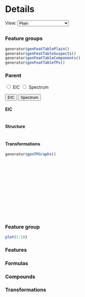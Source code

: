 Details {data-orientation=rows}
===

<script>
function updateView(sel)
{
    for (var o of document.getElementById("view-select").options)
        document.getElementById("detailsTab" + o.value).style.display = (o.value === sel) ? "" : "none"
}
</script>

<label for="view-select">View:</label>
<select name="view" id="view-select" onChange="updateView(this.value)">
    <option value="Plain">Plain</option>
    <option value="Suspects">Suspects</option>
    <option value="Components">Components</option>
    <option value="TPs">Transformation products</option>
</select>

## { data-height=250 }

### Feature groups { data-width=250 }

```r
generator$genFeatTablePlain()
generator$genFeatTableSuspects()
generator$genFeatTableComponents()
generator$genFeatTableTPs()

```

### Parent { data-width=100 }

<div>
<input type="radio" id="eic-choice" name="componentView" value="eic">
<label for="eic-choice">EIC</label>
<input type="radio" id="spec-choice" name="componentView" value="spec">
<label for="spec-choice">Spectrum</label>
</div>

<div>
<button type="button">EIC</button>
<button type="button">Spectrum</button>
</div>

<div style="flex-wrap: nowrap;">

#### EIC

<img id="chrom_view"></img>

#### Structure

<img id="struct_view"></img>

#### Transformations

<div style="height: 200px;">

```r
generator$genTPGraphs()
```

</div>

</div>

## { data-height=250, .tabset }

### Feature group

```r
plot(1:10)
```

### Features

### Formulas

### Compounds

### Transformations
